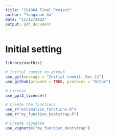 ```yaml
---
title: "SS4864 Final Project"
author: "Yangxuan Xu"
date: "11/12/2022"
output: pdf_document
---
```


# Initial setting
```r
library(usethis)

# Initial commit to github
use_git(message = "Initial commit. Dec.11")
use_github(private = TRUE, protocol = "https")

# License
use_gpl3_license()

# Create the functions
use_r("estimation_functions.R")
use_r("my_function_bootstrap.R")

# Create vignette
use_vignette("my_function_bootstrap")
```
